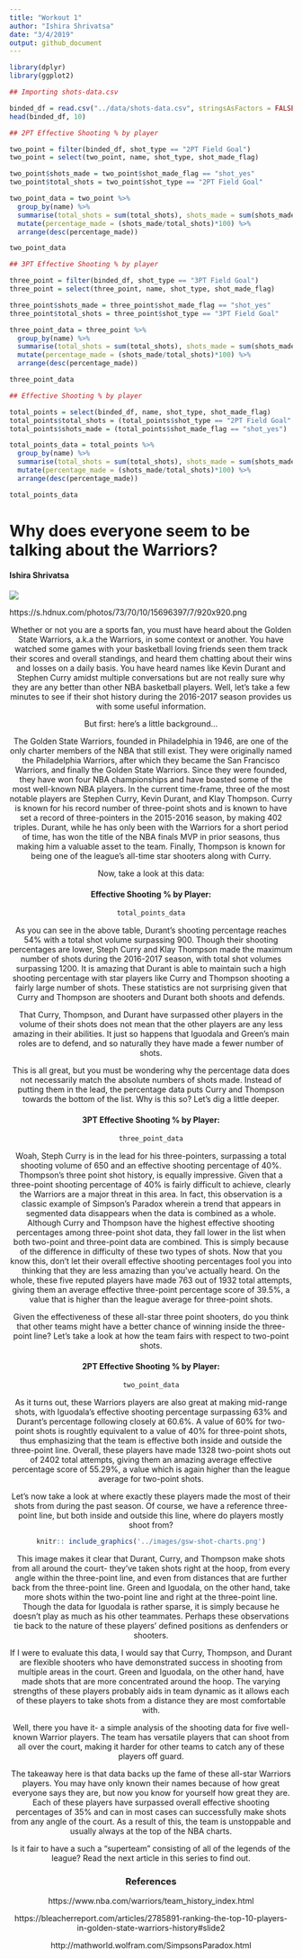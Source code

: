 ```yaml
---
title: "Workout 1"
author: "Ishira Shrivatsa"
date: "3/4/2019"
output: github_document
---
```


```r
library(dplyr)
library(ggplot2)
```


```r

## Importing shots-data.csv 

binded_df = read.csv("../data/shots-data.csv", stringsAsFactors = FALSE)
head(binded_df, 10)
```

```r

## 2PT Effective Shooting % by player

two_point = filter(binded_df, shot_type == "2PT Field Goal") 
two_point = select(two_point, name, shot_type, shot_made_flag)

two_point$shots_made = two_point$shot_made_flag == "shot_yes"
two_point$total_shots = two_point$shot_type == "2PT Field Goal"

two_point_data = two_point %>%
  group_by(name) %>%
  summarise(total_shots = sum(total_shots), shots_made = sum(shots_made)) %>%
  mutate(percentage_made = (shots_made/total_shots)*100) %>%
  arrange(desc(percentage_made))

two_point_data
```


```r

## 3PT Effective Shooting % by player

three_point = filter(binded_df, shot_type == "3PT Field Goal") 
three_point = select(three_point, name, shot_type, shot_made_flag)

three_point$shots_made = three_point$shot_made_flag == "shot_yes"
three_point$total_shots = three_point$shot_type == "3PT Field Goal"

three_point_data = three_point %>%
  group_by(name) %>%
  summarise(total_shots = sum(total_shots), shots_made = sum(shots_made)) %>%
  mutate(percentage_made = (shots_made/total_shots)*100) %>%
  arrange(desc(percentage_made))

three_point_data


```

```r
## Effective Shooting % by player

total_points = select(binded_df, name, shot_type, shot_made_flag)
total_points$total_shots = (total_points$shot_type == "2PT Field Goal" | total_points$shot_type == "3PT Field Goal")
total_points$shots_made = (total_points$shot_made_flag == "shot_yes")

total_points_data = total_points %>%
  group_by(name) %>%
  summarise(total_shots = sum(total_shots), shots_made = sum(shots_made)) %>%
  mutate(percentage_made = (shots_made/total_shots)*100) %>%
  arrange(desc(percentage_made))

total_points_data

```

# Why does everyone seem to be talking about the Warriors?

#### Ishira Shrivatsa


</center>

![](https://s.hdnux.com/photos/73/70/10/15696397/7/920x920.png) 

https://s.hdnux.com/photos/73/70/10/15696397/7/920x920.png

<center/>

Whether or not you are a sports fan, you must have heard about the Golden State Warriors, a.k.a the Warriors, in some context or another. You have watched some games with your basketball loving friends seen them track their scores and overall standings, and heard them chatting about their wins and losses on a daily basis. You have heard names like Kevin Durant and Stephen Curry amidst multiple conversations but are not really sure why they are any better than other NBA basketball players. Well, let's take a few minutes to see if their shot history during the 2016-2017 season provides us with some useful information. 

But first: here's a little background...

The Golden State Warriors, founded in Philadelphia in 1946, are one of the only charter members of the NBA that still exist. They were originally named the Philadelphia Warriors, after which they became the San Francisco Warriors, and finally the Golden State Warriors. Since they were founded, they have won four NBA championships and have boasted some of the most well-known NBA players. In the current time-frame, three of the most notable players are Stephen Curry, Kevin Durant, and Klay Thompson. Curry is known for his record number of three-point shots and is known to have set a record of three-pointers in the 2015-2016 season, by making 402 triples. Durant, while he has only been with the Warriors for a short period of time, has won the title of the NBA finals MVP in prior seasons, thus making him a valuable asset to the team. Finally, Thompson is known for being one of the league's all-time star shooters along with Curry. 

Now, take a look at this data: 


#### Effective Shooting % by Player:


```r
total_points_data
```

As you can see in the above table, Durant's shooting percentage reaches 54% with a total shot volume surpassing 900. Though their shooting percentages are lower, Steph Curry and Klay Thompson made the maximum number of shots during the 2016-2017 season, with total shot volumes surpassing 1200. It is amazing that Durant is able to maintain such a high shooting percentage with star players like Curry and Thompson shooting a fairly large number of shots. These statistics are not surprising given that Curry and Thompson are shooters and Durant both shoots and defends. 

That Curry, Thompson, and Durant have surpassed other players in the volume of their shots does not mean that the other players are any less amazing in their abilities. It just so happens that Iguodala and Green's main roles are to defend, and so naturally they have made a fewer number of shots. 

This is all great, but you must be wondering why the percentage data does not necessarily match the absolute numbers of shots made. Instead of putting them in the lead, the percentage data puts Curry and Thompson towards the bottom of the list. Why is this so? Let's dig a little deeper. 

#### 3PT Effective Shooting % by Player:

```r
three_point_data
```

Woah, Steph Curry is in the lead for his three-pointers, surpassing a total shooting volume of 650 and an effective shooting percentage of 40%. Thompson's three point shot history, is equally impressive. Given that a three-point shooting percentage of 40% is fairly difficult to achieve, clearly the Warriors are a major threat in this area. In fact, this observation is a classic example of Simpson's Paradox wherein a trend that appears in segmented data disappears when the data is combined as a whole. Although Curry and Thompson have the highest effective shooting percentages among three-point shot data, they fall lower in the list when both two-point and three-point data are combined. This is simply because of the difference in difficulty of these two types of shots. Now that you know this, don't let their overall effective shooting percentages fool you into thinking that they are less amazing than you've actually heard. On the whole, these five reputed players have made 763 out of 1932 total attempts, giving them an average effective three-point percentage score of 39.5%, a value that is higher than the league average for three-point shots.

Given the effectiveness of these all-star three point shooters, do you think that other teams might have a better chance of winning inside the three-point line? Let's take a look at how the team fairs with respect to two-point shots. 

#### 2PT Effective Shooting % by Player:

```r
two_point_data
```

As it turns out, these Warriors players are also great at making mid-range shots, with Iguodala's effective shooting percentage surpassing 63% and Durant's percentage following closely at 60.6%. A value of 60% for two-point shots is roughtly equivalent to a value of 40% for three-point shots, thus emphasizing that the team is effective both inside and outside the three-point line. Overall, these players have made 1328 two-point shots out of 2402 total attempts, giving them an amazing average effective percentage score of 55.29%, a value which is again higher than the league average for two-point shots. 

Let's now take a look at where exactly these players made the most of their shots from during the past season. Of course, we have a reference three-point line, but both inside and outside this line, where do players mostly shoot from? 

```r

knitr:: include_graphics('../images/gsw-shot-charts.png')

```

This image makes it clear that Durant, Curry, and Thompson make shots from all around the court- they've taken shots right at the hoop, from every angle within the three-point line, and even from distances that are further back from the three-point line. Green and Iguodala, on the other hand, take more shots within the two-point line and right at the three-point line. Though the data for Iguodala is rather sparse, it is simply because he doesn't play as much as his other teammates. Perhaps these observations tie back to the nature of these players' defined positions as denfenders or shooters. 

If I were to evaluate this data, I would say that Curry, Thompson, and Durant are flexible shooters who have demonstrated success in shooting from multiple areas in the court. Green and Iguodala, on the other hand, have made shots that are more concentrated around the hoop. The varying strengths of these players probably aids in team dynamic as it allows each of these players to take shots from a distance they are most comfortable with. 

Well, there you have it- a simple analysis of the shooting data for five well-known Warrior players. The team has versatile players that can shoot from all over the court, making it harder for other teams to catch any of these players off guard. 

The takeaway here is that data backs up the fame of these all-star Warriors players. You may have only known their names because of how great everyone says they are, but now you know for yourself how great they are. Each of these players have surpassed overall effective shooting percentages of 35% and can in most cases can successfully make shots from any angle of the court. As a result of this, the team is unstoppable and usually always at the top of the NBA charts. 

Is it fair to have a such a "superteam" consisting of all of the legends of the league? Read the next article in this series to find out. 

### References

https://www.nba.com/warriors/team_history_index.html 

https://bleacherreport.com/articles/2785891-ranking-the-top-10-players-in-golden-state-warriors-history#slide2

http://mathworld.wolfram.com/SimpsonsParadox.html 

